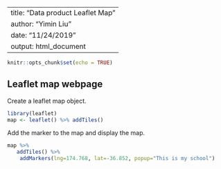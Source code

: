 
---
title: "Data product Leaflet Map"
author: "Yimin Liu"
date: "11/24/2019"
output:  html_document
---



```r
knitr::opts_chunk$set(echo = TRUE)
```


##  Leaflet map webpage


Create a leaflet map object.


```r
library(leaflet)
map <- leaflet() %>% addTiles()
```


Add the marker to the map and display the map.
```r

map %>%
   addTiles() %>%
    addMarkers(lng=174.768, lat=-36.852, popup="This is my school")
```